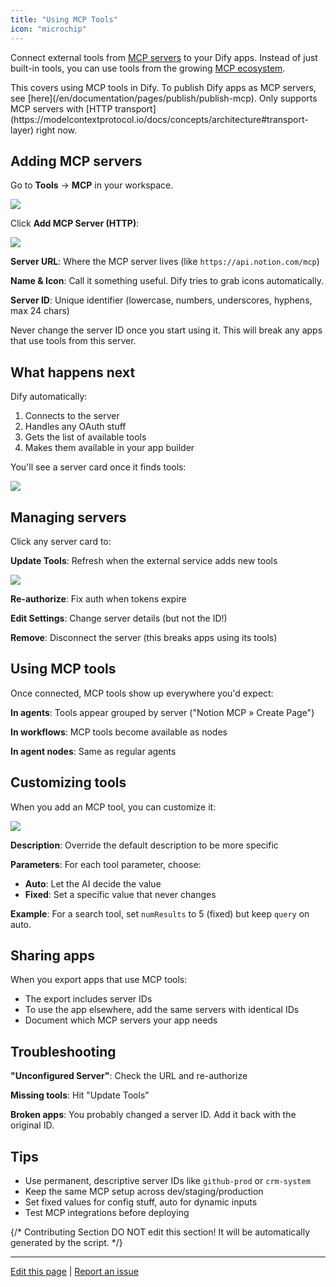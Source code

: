 ```yaml
---
title: "Using MCP Tools"
icon: "microchip"
---
```


Connect external tools from [MCP servers](https://modelcontextprotocol.io/introduction) to your Dify apps. Instead of just built-in tools, you can use tools from the growing [MCP ecosystem](https://mcpservers.org/).

<Note>
  This covers using MCP tools in Dify. To publish Dify apps as MCP servers, see [here](/en/documentation/pages/publish/publish-mcp).
</Note>

<Info>
  Only supports MCP servers with [HTTP transport](https://modelcontextprotocol.io/docs/concepts/architecture#transport-layer) right now.
</Info>

## Adding MCP servers

Go to **Tools** → **MCP** in your workspace.

![](/images/6cef1436fcc13a65ccedb54bcf5ab77eb87b8faba1098a85951839fb1907f2d2.png)

Click **Add MCP Server (HTTP)**:

![](/images/b5429131836c1caae84f4ce8b3b806221e39636723644961ce2f2a97d5421f16.png)

**Server URL**: Where the MCP server lives (like `https://api.notion.com/mcp`)

**Name & Icon**: Call it something useful. Dify tries to grab icons automatically.

**Server ID**: Unique identifier (lowercase, numbers, underscores, hyphens, max 24 chars)

<Warning>
  Never change the server ID once you start using it. This will break any apps that use tools from this server.
</Warning>

## What happens next

Dify automatically:
1. Connects to the server
2. Handles any OAuth stuff
3. Gets the list of available tools
4. Makes them available in your app builder

You'll see a server card once it finds tools:

![](/images/fcef5ecad1deca82a1d8988c4bcb7cec745a0cd47945ff05fca588502cfaafbc.png)

## Managing servers

Click any server card to:

**Update Tools**: Refresh when the external service adds new tools

![](/images/7b526a64ff34b10a357511b2cd3e42f251a6786210eac71c58ca7bfccdf63f0c.png)

**Re-authorize**: Fix auth when tokens expire

**Edit Settings**: Change server details (but not the ID!)

**Remove**: Disconnect the server (this breaks apps using its tools)

## Using MCP tools

Once connected, MCP tools show up everywhere you'd expect:

**In agents**: Tools appear grouped by server ("Notion MCP » Create Page")

**In workflows**: MCP tools become available as nodes

**In agent nodes**: Same as regular agents

## Customizing tools

When you add an MCP tool, you can customize it:

![](/images/CleanShot2025-07-07at07.41.33@2x.png)

**Description**: Override the default description to be more specific

**Parameters**: For each tool parameter, choose:
- **Auto**: Let the AI decide the value
- **Fixed**: Set a specific value that never changes

**Example**: For a search tool, set `numResults` to 5 (fixed) but keep `query` on auto.

## Sharing apps

When you export apps that use MCP tools:
- The export includes server IDs
- To use the app elsewhere, add the same servers with identical IDs
- Document which MCP servers your app needs

## Troubleshooting

**"Unconfigured Server"**: Check the URL and re-authorize

**Missing tools**: Hit "Update Tools"

**Broken apps**: You probably changed a server ID. Add it back with the original ID.

## Tips

- Use permanent, descriptive server IDs like `github-prod` or `crm-system`
- Keep the same MCP setup across dev/staging/production
- Set fixed values for config stuff, auto for dynamic inputs
- Test MCP integrations before deploying

{/*
Contributing Section
DO NOT edit this section!
It will be automatically generated by the script.
*/}

---

[Edit this page](https://github.com/langgenius/dify-docs/edit/main/en/documentation/pages/build/mcp.mdx) | [Report an issue](https://github.com/langgenius/dify-docs/issues/new?template=docs.yml)

